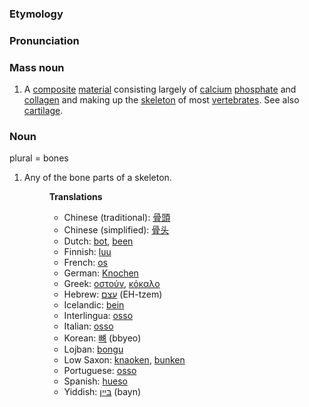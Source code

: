 ===Etymology===
===Pronunciation===
===Mass noun===
#A [[composite]] [[material]] consisting largely of [[calcium]] [[phosphate]] and [[collagen]] and making up the [[skeleton]] of most [[vertebrate]]s. See also [[cartilage]]. 

===Noun===
plural = bones
#Any of the bone parts of a skeleton.
#:'''Translations'''
#:*Chinese (traditional): [[骨頭]]
#:*Chinese (simplified): [[骨头]]
#:*Dutch: [[bot]], [[been]]
#:*Finnish: [[luu]]
#:*French: [[os]]
#:*German: [[Knochen]]
#:*Greek: [[οστούν]], [[κόκαλο]]
#:*Hebrew: [[עצם]] (EH-tzem)
#:*Icelandic: [[bein]]
#:*Interlingua: [[osso]]
#:*Italian: [[osso]]
#:*Korean: [[뼈]] (bbyeo)
#:*Lojban: [[bongu]]
#:*Low Saxon: [[knaoken]], [[bunken]]
#:*Portuguese: [[osso]]
#:*Spanish: [[hueso]]
#:*Yiddish: [[בּײן]] (bayn)